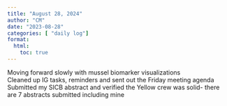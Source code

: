 ```yaml
---
title: "August 28, 2024"
author: "CM"
date: "2023-08-28"
categories: [ "daily log"]
format:
  html:
    toc: true
---
```


Moving forward slowly with mussel biomarker visualizations\
Cleaned up IG tasks, reminders and sent out the Friday meeting agenda\
Submitted my SICB abstract and verified the Yellow crew was solid- there are 7 abstracts submitted including mine



